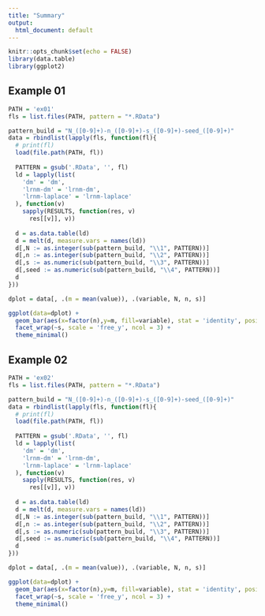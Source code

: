 ```yaml
---
title: "Summary"
output:
  html_document: default
---
```


```r
knitr::opts_chunk$set(echo = FALSE)
library(data.table)
library(ggplot2)
```

## Example 01

```r
PATH = 'ex01'
fls = list.files(PATH, pattern = "*.RData")

pattern_build = "N_([0-9]+)-n_([0-9]+)-s_([0-9]+)-seed_([0-9]+)"
data = rbindlist(lapply(fls, function(fl){
  # print(fl)
  load(file.path(PATH, fl))
  
  PATTERN = gsub('.RData', '', fl)
  ld = lapply(list(
    'dm' = 'dm',
    'lrnm-dm' = 'lrnm-dm',
    'lrnm-laplace' = 'lrnm-laplace'
  ), function(v)
    sapply(RESULTS, function(res, v)
      res[[v]], v))
  
  d = as.data.table(ld)
  d = melt(d, measure.vars = names(ld))
  d[,N := as.integer(sub(pattern_build, "\\1", PATTERN))]
  d[,n := as.integer(sub(pattern_build, "\\2", PATTERN))]
  d[,s := as.numeric(sub(pattern_build, "\\3", PATTERN))]
  d[,seed := as.numeric(sub(pattern_build, "\\4", PATTERN))]
  d
}))

dplot = data[, .(m = mean(value)), .(variable, N, n, s)]

ggplot(data=dplot) +
  geom_bar(aes(x=factor(n),y=m, fill=variable), stat = 'identity', position=position_dodge()) +
  facet_wrap(~s, scale = 'free_y', ncol = 3) +
  theme_minimal()
```

## Example 02

```r
PATH = 'ex02'
fls = list.files(PATH, pattern = "*.RData")

pattern_build = "N_([0-9]+)-n_([0-9]+)-s_([0-9]+)-seed_([0-9]+)"
data = rbindlist(lapply(fls, function(fl){
  # print(fl)
  load(file.path(PATH, fl))
  
  PATTERN = gsub('.RData', '', fl)
  ld = lapply(list(
    'dm' = 'dm',
    'lrnm-dm' = 'lrnm-dm',
    'lrnm-laplace' = 'lrnm-laplace'
  ), function(v)
    sapply(RESULTS, function(res, v)
      res[[v]], v))
  
  d = as.data.table(ld)
  d = melt(d, measure.vars = names(ld))
  d[,N := as.integer(sub(pattern_build, "\\1", PATTERN))]
  d[,n := as.integer(sub(pattern_build, "\\2", PATTERN))]
  d[,s := as.numeric(sub(pattern_build, "\\3", PATTERN))]
  d[,seed := as.numeric(sub(pattern_build, "\\4", PATTERN))]
  d
}))

dplot = data[, .(m = mean(value)), .(variable, N, n, s)]

ggplot(data=dplot) +
  geom_bar(aes(x=factor(n),y=m, fill=variable), stat = 'identity', position=position_dodge()) +
  facet_wrap(~s, scale = 'free_y', ncol = 3) +
  theme_minimal()
```
